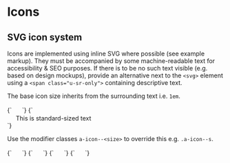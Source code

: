 
<Meta title="Atoms/Icon" />

# Icons

## SVG icon system

Icons are implemented using inline SVG where possible (see example markup). They must be accompanied by some machine-readable text for accessibility & SEO purposes. If there is to be no such text visible (e.g. based on design mockups), provide an alternative next to the `<svg>` element using a `<span class="u-sr-only">` containing descriptive text.

The base icon size inherits from the surrounding text i.e. `1em`.

<Canvas isColumn>
  <Story name="Icon">
    {`
      <svg width="16" height="16" class="a-icon" aria-hidden="true" focusable="false">
        <use xlink:href="${icons}#icon-plus"></use>
      </svg>
    `}
  </Story>
  <Story name="Icon with adjacent text">
    {`
      <div class="u-flex u-items-center">
        <svg width="16" height="16" class="a-icon u-margin-m-right" aria-hidden="true" focusable="false">
          <use xlink:href="${icons}#icon-plus"></use>
        </svg>
        <span>This is standard-sized text</span>
      </div>
    `}
  </Story>
</Canvas>

Use the modifier classes `a-icon--<size>` to override this e.g. `.a-icon--s`.

<Canvas>
  <Story name="Small icon">
    {`
      <svg width="16" height="16" class="a-icon a-icon--s" aria-hidden="true" focusable="false">
        <use xlink:href="${icons}#icon-plus"></use>
      </svg>
    `}
  </Story>
  <Story name="Medium icon">
    {`
      <svg width="16" height="16" class="a-icon a-icon--m" aria-hidden="true" focusable="false">
        <use xlink:href="${icons}#icon-plus"></use>
      </svg>
    `}
  </Story>
  <Story name="Large icon">
    {`
      <svg width="16" height="16" class="a-icon a-icon--l" aria-hidden="true" focusable="false">
        <use xlink:href="${icons}#icon-plus"></use>
      </svg>
    `}
  </Story>
  <Story name="X-Large icon">
    {`
      <svg width="16" height="16" class="a-icon a-icon--xl" aria-hidden="true" focusable="false">
        <use xlink:href="${icons}#icon-plus"></use>
      </svg>
    `}
  </Story>
</Canvas>
